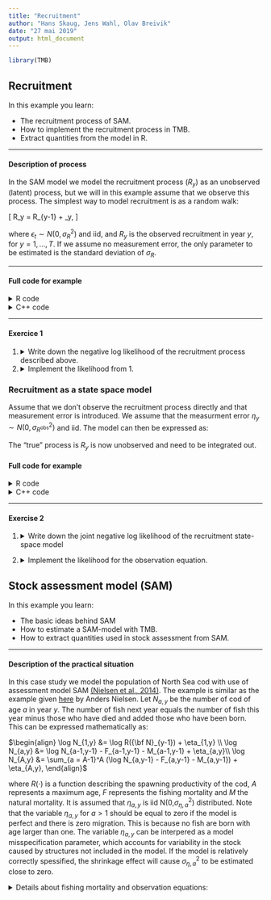 ```yaml
---
title: "Recruitment"
author: "Hans Skaug, Jens Wahl, Olav Breivik"
date: "27 mai 2019"
output: html_document
---
```



```r
library(TMB)
```

## **Recruitment**
In this example you learn: 

* The recruitment process of SAM.
* How to implement the recruitment process in TMB.
* Extract quantities from the model in R.

***
#### Description of process

In the SAM model we model the recruitment process ($R_y$) as an unobserved (latent) process, but we will in this example assume that we observe this process. The simplest way to model recruitment is as a random walk: 

\[
  \log R_y = \log R_{y-1} + \epsilon_y, 
\]

where $\epsilon_t \sim N(0, \sigma_R^2)$ and iid, and $R_y$ is the observed recruitment in year $y$, for $y = 1, \ldots, T$. If we assume no measurement error, the only parameter to be estimated is the standard deviation of $\sigma_R$. 

***
#### Full code for example
<details>
  <summary> R code </summary>
```r
# Load data
load("Robs.RData")

# Compile TMB code for for random walk
compile("recruitment.cpp")
dyn.load(dynlib("recruitment"))

# Prepare for TMB
param <- list(log_sigma_r = -0.5)
data <- list(Robs = Robs$Robs)


# Make objective function
obj <- MakeADFun(data, param, DLL = "recruitment")
opt <- nlminb(obj$par, obj$fn, obj$gr, control = list(trace = FALSE))

# Get standard deviations
rep <- sdreport(obj)
summary(rep)

```
</details>

<details> 
  <summary> C++ code </summary>
```c++
#include <TMB.hpp>

template<class Type> 
Type objective_function<Type>::operator()(){
  
  // Data 
  DATA_VECTOR(Robs);
  
  // Parameter
  PARAMETER(log_sigma_r);

  Type sigma_r = exp(log_sigma_r);
  ADREPORT(sigma_r); // Report standard deviation of sigma_r back to R
  
  Type nll = 0; // negative log likelihood
  vector<Type> log_Robs = log(Robs); // log of recruitment
  
  // Se exercise 2 below for negative log-likelihood
  
  return(nll); 
}
```
</details> 

***
#### Exercice 1

1.
<details>
  <summary> Write down the negative log likelihood of the recruitment process described above.</summary>
  Since all $\epsilon_t$ are independent and $R_y$ only is dependent on $R_{y-1}$ the likelihood can be written as 
  \begin{align}
    L(\sigma_R) = \prod_{y = 2}^T N(R_{y-1}, \sigma_R^2).
  \end{align}
  The negative log likelihood is therefore given by 
  \begin{align}
    - \log L(\sigma_R) = - \sum_{y = 2}^T \log N(R_{y-1}, \sigma_R^2).
  \end{align}
</details>

2. 
<details> 
  <summary> Implement the likelihood from 1. </summary> 
  
    ```c++ 
      for(int i = 1; i < Robs.size(); i++){
        nll -= dnorm(log_Robs(i), log_Robs(i - 1), sigma_r, true);
      }

    ```
  
</details> 

### Recruitment as a state space model 

Assume that we don't observe the recruitment process directly and that measurement error is introduced. We assume that the measurment error $\eta_y \sim N(0, \sigma_{R^\text{obs}}^2)$ and iid. The model can then be expressed as:

\begin{align}
  \log R_y^{(\text{obs})} &= R_y + \eta_y, \\
  \log R_y &= \log R_{y-1} + \epsilon_y. 
\end{align}

The "true" process is $R_y$ is now unobserved and need to be integrated out. 

#### Full code for example
<details> 
  <summary> R code </summary> 
```r
# Compile TMB code for random walk state space model
compile("recruitment_state_space.cpp")
dyn.load(dynlib("recruitment_state_space"))

param <- list(logR = rep(0, length(Robs$Robs)),
              log_sigma_Robs = -0.5,
              log_sigma_logR = -0.5)

data <- list(Robs = Robs$Robs)

obj <- MakeADFun(data, param, random = "logR", DLL = "recruitment_state_space")
opt <- nlminb(obj$par, obj$fn, obj$gr)

# Get standard deviation of parameters and latent process
rep <- sdreport(obj)

# Get summary of fixed effects 
summary(rep, "fixed", p.value = T)
logR_rep <- summary(rep, "random")


# Plot estimated recruitment process
{plot(Robs$year, log(Robs$Robs), ylab = "Recruitment", xlab = "year")
lines(Robs$year, logR_rep[, 1], col="black")
lines(Robs$year, logR_rep[, 1] - 2 * logR_rep[, 2], col="black", lty="dashed")
lines(Robs$year, logR_rep[, 1] + 2 * logR_rep[, 2], col="black", lty="dashed")}
```

</details>

<details> 
  <summary> C++ code </summary>
```c++
#include <TMB.hpp>

template<class Type> 
Type objective_function<Type>::operator()(){
  
  DATA_VECTOR(Robs); 
  
  PARAMETER_VECTOR(logR); // Latent process 
  PARAMETER(log_sigma_Robs); 
  PARAMETER(log_sigma_logR); 
  
  // Transform data
  vector<Type> log_Robs = log(Robs);
  
 // Transform standard deviations
 Type sigma_Robs = exp(log_sigma_Robs); 
 Type sigma_logR = exp(log_sigma_logR);
 
 ADREPORT(sigma_Robs); 
 ADREPORT(sigma_logR); 
 
 // Negative log likelihood
 Type nll = 0; 
 // Number of observations 
 Type n = Robs.size(); 
 
 // Contribution to likelihood from latent process logR
 for(int i = 1; i < n; i++){
   nll -= dnorm(logR(i), logR(i - 1), sigma_logR, true);
 }
 
 // Contribution to likelihood from observations Robs
  
 // See exercise 2 below
 
 return(nll);
  
}
```
    
</details> 

***
#### Exercise 2

1. 
<details> 
  <summary> Write down the joint negative log likelihood of the recruitment state-space model </summary> 
  Let $R^{\text(obs)} = (R_1^\text{obs}, \ldots, R_T^\text{obs})$.
  
</details> 

2. 
<details> 
  <summary> Implement the likelihood for the observation equation. </summary>
    ```c++
       // Contribution to likelihood from observations Robs
       for(int i = 0; i < n; i++){
         nll -= dnorm(log_Robs(i), logR(i), sigma_Robs, true);
       }
    ```
</details> 

## **Stock assessment model (SAM)** 
In this example you learn:

* The basic ideas behind SAM
* How to estimate a SAM-model with TMB.
* How to extract quantities used in stock assessment from SAM.


***
#### Description of the practical situation
In this case study we model the population of North Sea cod with use of assessment model SAM [(Nielsen et al., 2014)](https://doi.org/10.1016/j.fishres.2014.01.014). The example is similar as the example given [here](https://github.com/fishfollower/samex) by Anders Nielsen.
Let $N_{a,y}$ be the number of cod of age $a$ in year $y$. The number of fish next year equals the number of fish this year minus those who have died and added those who have been born. This can be expressed mathematically as:

$\begin{align}
\log N_{1,y} &= \log R({\bf N}_{y-1}) + \eta_{1,y} \\
\log N_{a,y} &= \log N_{a-1,y-1} - F_{a-1,y-1} - M_{a-1,y-1} + \eta_{a,y}\\
\log N_{A,y} &= \sum_{a = A-1}^A (\log N_{a,y-1} - F_{a,y-1} - M_{a,y-1}) + \eta_{A,y},
\end{align}$

where $R(\cdot)$ is a function describing the spawning productivity of the cod, $A$ represents a maximum age, $F$ represents the fishing mortality and $M$ the natural mortality. It is assumed that $\eta_{a,y}$ is iid N(0,$\sigma_{\eta,a}^2$) distributed. Note that the variable $\eta_{a,y}$ for $a>1$ should be equal to zero if the model is perfect and there is zero migration. This is because no fish are born with age larger than one. The variable $\eta_{a,y}$ can be interpered as a model misspecification parameter, which accounts for variability in the stock caused by structures not included in the model. If the model is relatively correctly spessified, the shrinkage effect will cause $\sigma_{\eta,a}^2$ to be estimated close to zero. 

<details> <summary> Details about fishing mortality and observation equations: </summary> 


We assume that the fishing mortality is given by 
\begin{align}
\log {\bf F}_y = \log {\bf F}_{y-1} + \pmb{\xi_y},
\end{align}
were $\pmb{\xi} \sim N(0,\pmb{\Sigma}_{\xi})$. We further observe time of series commercial catches and indexes which are assumed given by:

$\begin{align}
\log C_{a,y} &= \log \Big( \frac{F_{a,y}}{F_{a,y} + M_{a,y}} (1- e^{-F_{a,y} - M_{a,y}})N_{a,y} \Big) + \epsilon^c_{a,y} \\
\log I_{y}^{(s)} &= \log ( Q_a^{(s)} e^{-(F_{a,y} + M_{a,y})day^{(s)}/365} N_{a,y}) + \epsilon^s_{a,y}   \\
\end{align}$

It is assumed that  $\pmb{\epsilon}^c \sim N(0,\pmb{\Sigma}_c)$and $\pmb{\epsilon}^{(s)} \sim N(0,\pmb{\Sigma}_s)$. These time series are the observations used to estimate the parameters in SAM.

